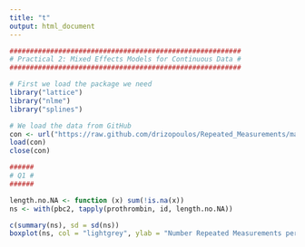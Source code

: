 ```yaml
---
title: "t"
output: html_document
---
```


```r
#########################################################
# Practical 2: Mixed Effects Models for Continuous Data #
#########################################################

# First we load the package we need
library("lattice")
library("nlme")
library("splines")

# We load the data from GitHub
con <- url("https://raw.github.com/drizopoulos/Repeated_Measurements/master/Data.RData")
load(con)
close(con)

######
# Q1 #
######

length.no.NA <- function (x) sum(!is.na(x))
ns <- with(pbc2, tapply(prothrombin, id, length.no.NA))

c(summary(ns), sd = sd(ns))
boxplot(ns, col = "lightgrey", ylab = "Number Repeated Measurements per Patient")
```

